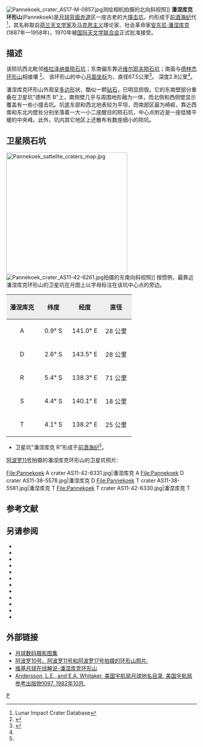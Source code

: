 {{lunar crater data|
 image=Pannekoek crater 1115 med.jpg|240px|
 caption=[[月球轨道器1号|月球轨道器1号]]拍摄的图像|
 latitude=4.2|
 N_or_S=S|
 longitude=140.69|
 E_or_W=E|
 diameter=67.5公里|
 depth=2.8公里|
 colong=220|
 eponym=安东尼·潘涅库克}}
[[Image:Pannekoek_crater_AS17-M-0857.jpg|thumb]]测绘相机拍摄的北向斜视照]]
'''潘涅库克环形山'''(Pannekoek)是[[月球背面|月球背面]][[赤道|赤道]]区一座古老的大[[撞击坑|撞击坑]]，约形成于[[前酒海纪|前酒海纪]]代<ref name=LICD>Lunar Impact Crater Database</ref>，其名称取自[[荷兰|荷兰]][[天文学家|天文学家]]及[[马克思主义|马克思主义]]理论家、社会革命家[[安东尼·潘涅库克|安东尼·潘涅库克]](1887年—1958年)，1970年被[[国际天文学联合会|国际天文学联合会]]正式批准接受。

==描述==
该陨坑西北毗邻[[格拉泽纳普陨石坑|格拉泽纳普陨石坑]]；东南偏东靠近[[维尔耶夫陨石坑|维尔耶夫陨石坑]]；南面与[[德林杰环形山|德林杰环形山]]相接壤
<ref>{{Cite web |url=http://planetarynames.wr.usgs.gov/images/Lunar/lac_84_wac.pdf |title=Crater Pannekoek on LAC-84 map |access-date=2016-07-10 |archive-date=2019-09-24 |archive-url=https://web.archive.org/web/20190924190824/http://planetarynames.wr.usgs.gov/images/Lunar/lac_84_wac.pdf |dead-url=no }}</ref>。
该环形山的中心[[月面坐标|月面坐标]]为{{Coord|4.2|S|140.69|E|globe:Moon|nogoogle=1|noosm=1}}，直径67.5公里<ref name="IAU">{{Cite web |url=http://planetarynames.wr.usgs.gov/Feature/4580 |title=Directory of the International Astronomical Union |access-date=2016-07-10 |archive-date=2019-08-04 |archive-url=https://web.archive.org/web/20190804214054/https://planetarynames.wr.usgs.gov/Feature/4580 |dead-url=no }}</ref>。
深度2.8公里<ref name="LICD"/>。

潘涅库克环形山外观呈[[多边形|多边形]]状，酷似一颗[[钻石|钻石]]，已明显损毁。它的东南壁部分重叠在卫星坑"德林杰 B"上，南侧壁几乎与周围地形融为一体，而北侧和西侧壁显示覆盖有一些小撞击坑。坑底东部和西北地表较为平坦，而南部区最为崎岖，靠近西南和东北内壁处分别坐落着一大一小二座醒目的陨石坑，中心点附近是一座低矮平缓的中央峰。此外，坑内其它地区上还散布有数座细小的陨坑。

==卫星陨石坑==
[[Image:Pannekoek_sattelite_craters_map.jpg|320px]]
[[Image:Pannekoek_crater_AS11-42-6261.jpg|thumb]]拍摄的东南向斜视照]]
按惯例，最靠近潘涅库克环形山的卫星坑在月图上以字母标注在该坑中心点的旁边。

{| class="wikitable"
!width="25%" style="background:#eeeeee;" |潘涅库克
!width="25%" style="background:#eeeeee;" |纬度
!width="25%" style="background:#eeeeee;" |经度
!width="25%" style="background:#eeeeee;" |直径
|-
|align="center"|A
|align="center"|0.9° S
|align="center"|141.0° E
|align="center"|28 公里
|-
|align="center"|D
|align="center"|2.6° S
|align="center"|143.5° E
|align="center"|28 公里
|-
|align="center"|R
|align="center"|5.4° S
|align="center"|138.3° E
|align="center"|71 公里
|-
|align="center"|S
|align="center"|4.4° S
|align="center"|140.1° E
|align="center"|18 公里
|-
|align="center"|T
|align="center"|4.1° S
|align="center"|138.2° E
|align="center"|25 公里
|}

* 卫星坑"潘涅库克 R"形成于[[前酒海纪|前酒海纪]]<ref name="LICD"/>。
{{clear}}
[[阿波罗11号|阿波罗11号]]拍摄的潘涅库克环形山的卫星坑照片:
<gallery>
File:Pannekoek A crater AS11-42-6331.jpg|潘涅库克 A
File:Pannekoek D crater AS11-38-5578.jpg|潘涅库克 D
File:Pannekoek T crater AS11-38-5581.jpg|潘涅库克 T 
File:Pannekoek T crater AS11-42-6330.jpg|潘涅库克 T
</gallery>

==参考文献==
{{reflist}}

==另请参阅==
{{refbegin}}
* {{cite book
  | last1 = Andersson
  | first1 = L. E.
  | last2 = Whitaker
  | first2 = E. A.
  | authorlink2 = Ewen Whitaker
  | date = 1982
  | title = [[NASA|NASA]] Catalogue of Lunar Nomenclature
  | publisher = NASA RP-1097
  | ref = harv
  }}
* {{cite web
  | last = Blue
  | first = Jennifer
  | date = July 25, 2007
  | title = Gazetteer of Planetary Nomenclature
  | publisher = [[United_States_Geological_Survey|USGS]]
  | url = http://planetarynames.wr.usgs.gov/
  | accessdate = 2007-08-05
  | ref = harv
  | archive-date = 2018-12-25
  | archive-url = https://web.archive.org/web/20181225170157/https://planetarynames.wr.usgs.gov/
  | dead-url = no
  }}
* {{cite book
  | last1 = Bussey
  | first1 = B.
  | authorlink1 = Ben Bussey
  | last2 = Spudis
  | first2 = P.
  | authorlink2 = Paul Spudis
  | date = 2004
  | title = The Clementine Atlas of the Moon
  | publisher = Cambridge University Press
  | location = New York
  | isbn = 978-0-521-81528-4
  | ref = harv
  }}
* {{cite book
  | last1 = Cocks
  | first1 = Elijah E.
  | last2 = Cocks
  | first2 = Josiah C.
  | date = 1995
  | title = Who's Who on the Moon: A Biographical Dictionary of Lunar Nomenclature
  | url = https://archive.org/details/isbn_9780936389271
  | publisher = Tudor Publishers
  | isbn = 978-0-936389-27-1
  | ref = harv
  }}
* {{cite web
  | last = McDowell
  | first = Jonathan
  | date = July 15, 2007
  | url = http://host.planet4589.org/astro/lunar/
  | title = Lunar Nomenclature
  | publisher = Jonathan's Space Report
  | accessdate = 2007-10-24
  | ref = harv
  | archive-date = 2018-12-25
  | archive-url = https://web.archive.org/web/20181225170156/http://host.planet4589.org/astro/lunar/
  | dead-url = no
  }}
* {{cite journal| last1 = Menzel| first1 = D. H.| last2 = Minnaert| first2 = M.| last3 = Levin| first3 = B.| last4 = Dollfus| first4 = A.| last5 = Bell| first5 = B.| title = Report on Lunar Nomenclature by the Working Group of Commission 17 of the IAU| doi = 10.1007/BF00171763| journal = Space Science Reviews| volume = 12| issue = 2| pages = 136–186| date = 1971| bibcode = 1971SSRv...12..136M| ref = harv}}
* {{cite book
  | first = Patrick
  | last = Moore
  | authorlink = Patrick Moore
  | date = 2001
  | title = On the Moon
  | url = https://archive.org/details/patrickmooreonmo00patr
  | publisher = Sterling Publishing Co.
  | isbn = 978-0-304-35469-6
  | ref = harv
  }}
* {{cite book
  | first = Fred W.
  | last = Price
  | date = 1988
  | title = The Moon Observer's Handbook
  | publisher = Cambridge University Press
  | isbn = 978-0-521-33500-3
  | ref = harv
  }}
* {{cite book
  | last = Rükl
  | first = Antonín
  | authorlink = Antonín Rükl
  | date = 1990
  | title = Atlas of the Moon
  | publisher = Kalmbach Books
  | isbn = 978-0-913135-17-4
  | ref = harv
  }}
* {{cite book
  | last = Webb
  | first = Rev. T. W.
  | authorlink = Thomas William Webb
  | date = 1962
  | title = Celestial Objects for Common Telescopes
  | url = https://archive.org/details/celestialobjects00webb
  | edition = 6th revised
  | publisher = Dover
  | isbn = 978-0-486-20917-3
  | ref = harv
  }}
* {{cite book
  | first = Ewen A.
  | last = Whitaker
  | authorlink = Ewen Whitaker
  | date = 1999
  | title = Mapping and Naming the Moon
  | publisher = Cambridge University Press
  | isbn = 978-0-521-62248-6
  | ref = harv
  }}
* {{cite book
  | first = Peter T.
  | last = Wlasuk
  | date = 2000
  | title = Observing the Moon
  | publisher = Springer
  | isbn = 978-1-85233-193-1
  | ref = harv
 }}
{{refend}}

== 外部链接==
*[http://www.lpi.usra.edu/resources/lunar_orbiter/bin/srch_nam.shtml?Pannekoek%7C0 月球数码摄影图集] {{Wayback|url=http://www.lpi.usra.edu/resources/lunar_orbiter/bin/srch_nam.shtml?Pannekoek%7C0 |date=20201127014155 }}
*[http://www.lpi.usra.edu/resources/apollo/search/feature/?feature=Pannekoek 阿波罗10号、阿波罗11号和阿波罗17号拍摄的环形山照片.] {{Wayback|url=http://www.lpi.usra.edu/resources/apollo/search/feature/?feature=Pannekoek |date=20201127013110 }}
*[http://the-moon.wikispaces.com/Pannekoek 维基月球在线解说-潘涅库克环形山] {{Wayback|url=http://the-moon.wikispaces.com/Pannekoek |date=20180531121832 }}
*[http://planet4589.org/astro/lunar/RP-1097.pdf Andersson, L.E., and E.A. Whitaker, 美国宇航局月球地名目录, 美国宇航局参考出版物1097, 1982年10月.] {{Wayback|url=http://planet4589.org/astro/lunar/RP-1097.pdf |date=20141006125838 }}

[[Category:月球环形山|P]]
{{月球環形山 (O-Q)}}